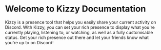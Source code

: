 # Welcome to Kizzy Documentation

Kizzy is a presence tool that helps you easily share your current activity on Discord. With Kizzy, you can set your rich presence to display what you're currently playing, listening to, or watching, as well as a fully customisable status. Get your rich presence out there and let your friends know what you're up to on Discord!

